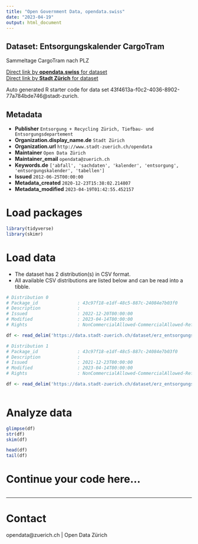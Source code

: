 ```yaml
---
title: "Open Government Data, opendata.swiss"
date: "2023-04-19"
output: html_document
---
```


## Dataset: Entsorgungskalender CargoTram

Sammeltage CargoTram nach PLZ

[Direct link by **opendata.swiss** for dataset](https://opendata.swiss/de/dataset/entsorgungskalender-cargotram1)<br>
[Direct link by **Stadt Zürich** for dataset](https://data.stadt-zuerich.ch/dataset/erz_entsorgungskalender_cargotram)

Auto generated R starter code for data set 43f4613a-f0c2-4036-8902-77a784bde746@stadt-zurich.

## Metadata

- **Publisher** `Entsorgung + Recycling Zürich, Tiefbau- und Entsorgungsdepartement`
- **Organization.display_name.de** `Stadt Zürich`
- **Organization.url** `http://www.stadt-zuerich.ch/opendata`
- **Maintainer** `Open Data Zürich`
- **Maintainer_email** `opendata@zuerich.ch`
- **Keywords.de** `['abfall', 'sachdaten', 'kalender', 'entsorgung', 'entsorgungskalender', 'tabellen']`
- **Issued** `2012-06-25T00:00:00`
- **Metadata_created** `2020-12-23T15:38:02.214807`
- **Metadata_modified** `2023-04-19T01:42:55.452157`


# Load packages

```r

library(tidyverse)
library(skimr)

```

# Load data

-   The dataset has 2 distribution(s) in CSV format.
-   All available CSV distributions are listed below and can be read into a tibble.

```r

# Distribution 0
# Package_id               : 43c97f18-e1df-48c5-887c-24084e7b03f0
# Description              : 
# Issued                   : 2022-12-20T00:00:00
# Modified                 : 2023-04-14T00:00:00
# Rights                   : NonCommercialAllowed-CommercialAllowed-ReferenceNotRequired

df <- read_delim('https://data.stadt-zuerich.ch/dataset/erz_entsorgungskalender_cargotram/download/entsorgungskalender_cargoTram_2023.csv')

# Distribution 1
# Package_id               : 43c97f18-e1df-48c5-887c-24084e7b03f0
# Description              : 
# Issued                   : 2021-12-23T00:00:00
# Modified                 : 2023-04-14T00:00:00
# Rights                   : NonCommercialAllowed-CommercialAllowed-ReferenceNotRequired

df <- read_delim('https://data.stadt-zuerich.ch/dataset/erz_entsorgungskalender_cargotram/download/entsorgungskalender_cargoTram_2022.csv')



```

# Analyze data

```r

glimpse(df)
str(df)
skim(df)

head(df)
tail(df)

```

# Continue your code here...

```r

```

------------------------------------------------------------------------

# Contact

opendata@zuerich.ch | Open Data Zürich
